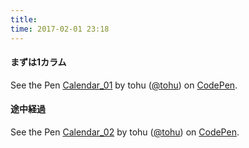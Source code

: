 ```yaml
---
title: 
time: 2017-02-01 23:18
---
```


#### まずは1カラム

See the Pen [Calendar\_01](https://codepen.io/tohu/pen/WRzeBa/) by tohu ([@tohu](http://codepen.io/tohu)) on [CodePen](http://codepen.io).

<script async src="https://production-assets.codepen.io/assets/embed/ei.js"></script>  

#### 途中経過

See the Pen [Calendar\_02](https://codepen.io/tohu/pen/KaoKvO/) by tohu ([@tohu](http://codepen.io/tohu)) on [CodePen](http://codepen.io).

<script async src="https://production-assets.codepen.io/assets/embed/ei.js"></script>
